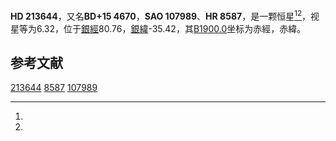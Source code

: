 {{Starbox begin
| name = HD 213644
}}
{{Starbox observe
| epoch = [[J2000.0|J2000.0]]
| constell = {{星座名待查}}<ref name=SIMBAD>{{cite web
 | url=http://simbad.u-strasbg.fr/simbad/sim-id?Ident=HR+8587
 | title =Pulsating variable Star
 | publisher=Centre de Données astronomiques de Strasbourg
 | work=SIMBAD
 | accessdate=2012-07-13}}</ref><ref name=DATA>{{cite web
 | url=http://vizier.u-strasbg.fr/viz-bin/VizieR-5?-out.add=.&-source=5050&-corr=PK=HR&-out.max=9999&HR=8587
 | title=VizieR Detailed Page
 | accessdate=2012-07-13
 | archive-date=2016-03-04
 | archive-url=https://web.archive.org/web/20160304234556/http://vizier.u-strasbg.fr/viz-bin/VizieR-5?-out.add=.&-source=5050&-corr=PK=HR&-out.max=9999&HR=8587
 | dead-url=no
 }}</ref>
| 星官 = 
| ra = {{RA|22|32|46.9}}<ref name=SIMBAD /><ref name=DATA />
| dec = {{DEC|+15|51|48}}<ref name=SIMBAD /><ref name=DATA />
| appmag_v = 6.32<ref name=SIMBAD /><ref name=DATA />
}}
{{Starbox character
| class = K0<ref name=SIMBAD /><ref name=DATA />
| b-v = 1.19<ref name=SIMBAD /><ref name=DATA />
| u-b = 1.17<ref name=SIMBAD /><ref name=DATA />
| r-i = <ref name=SIMBAD /><ref name=DATA />
| variable = 
}}
{{Starbox astrometry
| radial_v = 1.17
| prop_mo_ra = -28
| parallax = 
| p_error = 
}}
{{Starbox catalog
| names =BD+15 4670，[[SAO星表|SAO]] 107989，[[HD星表|HD]] 213644，[[HR星表|HR]] 8587}}
{{Starbox reference |Simbad=HR+8587}}
{{Starbox end}}

'''HD 213644'''，又名'''BD+15 4670'''，'''SAO 107989'''、'''HR 8587'''，是一颗恒星<ref name=SIMBAD /><ref name=DATA />，视星等为6.32，位于[[銀道座標系|銀經]]80.76，[[銀道座標系|銀緯]]-35.42，其[[B1900.0|B1900.0]]坐标为赤經{{RA|22|27|53.6}}，赤緯{{DEC|+15|-35.42|52}}。

== 参考文献 ==
{{reflist}}

{{star-stub}}

[[Category:HD和HDE天體|213644]]
[[Category:HR天體|8587]]
[[Category:SAO天體|107989]]
